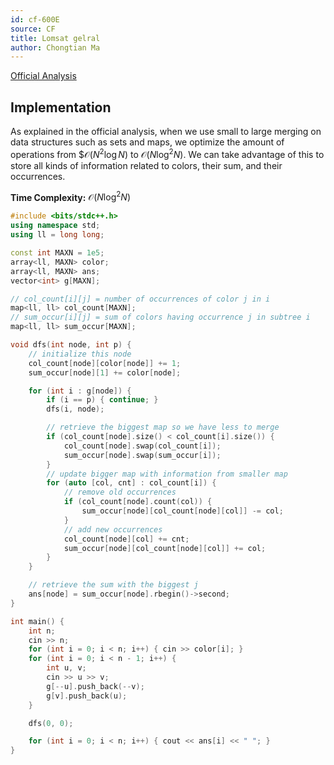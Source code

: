 ```yaml
---
id: cf-600E
source: CF
title: Lomsat gelral
author: Chongtian Ma
---
```


[Official Analysis](https://codeforces.com/blog/entry/21827)

## Implementation

As explained in the official analysis, when we use small to large merging on data structures such as sets and maps, we optimize the amount of operations from $$\mathcal{O}(N^2 \log N)$ to $\mathcal{O}(N \log^2 N)$. We can take advantage of this to store all kinds of information related to colors, their sum, and their occurrences.

**Time Complexity:** $\mathcal{O}(N \log^2 N)$

<LanguageSection>
<CPPSection>

```cpp
#include <bits/stdc++.h>
using namespace std;
using ll = long long;

const int MAXN = 1e5;
array<ll, MAXN> color;
array<ll, MAXN> ans;
vector<int> g[MAXN];

// col_count[i][j] = number of occurrences of color j in i
map<ll, ll> col_count[MAXN];
// sum_occur[i][j] = sum of colors having occurrence j in subtree i
map<ll, ll> sum_occur[MAXN];

void dfs(int node, int p) {
	// initialize this node
	col_count[node][color[node]] += 1;
	sum_occur[node][1] += color[node];

	for (int i : g[node]) {
		if (i == p) { continue; }
		dfs(i, node);

		// retrieve the biggest map so we have less to merge
		if (col_count[node].size() < col_count[i].size()) {
			col_count[node].swap(col_count[i]);
			sum_occur[node].swap(sum_occur[i]);
		}
		// update bigger map with information from smaller map
		for (auto [col, cnt] : col_count[i]) {
			// remove old occurrences
			if (col_count[node].count(col)) {
				sum_occur[node][col_count[node][col]] -= col;
			}
			// add new occurrences
			col_count[node][col] += cnt;
			sum_occur[node][col_count[node][col]] += col;
		}
	}

	// retrieve the sum with the biggest j
	ans[node] = sum_occur[node].rbegin()->second;
}

int main() {
	int n;
	cin >> n;
	for (int i = 0; i < n; i++) { cin >> color[i]; }
	for (int i = 0; i < n - 1; i++) {
		int u, v;
		cin >> u >> v;
		g[--u].push_back(--v);
		g[v].push_back(u);
	}

	dfs(0, 0);

	for (int i = 0; i < n; i++) { cout << ans[i] << " "; }
}
```

</CPPSection>
</LanguageSection>
